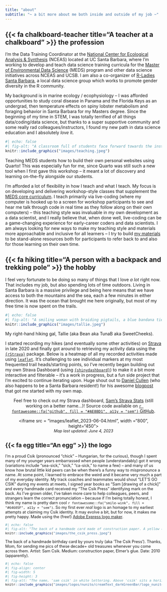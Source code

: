```yaml
---
title: "about"
subtitle: "~ a bit more about me both inside and outside of my job ~"
---
```


## {{< fa chalkboard-teacher title="A teacher at a chalkboard" >}} the profession

I'm the Data Training Coordinator at the [National Center for Ecological Analysis & Synthesis](https://www.nceas.ucsb.edu/) (NCEAS) located at UC Santa Barbara, where I'm working to develop and teach data science training curricula for the [Master of Environmental Data Science](https://bren.ucsb.edu/masters-programs/master-environmental-data-science) (MEDS) program and other data science initiatives across NCEAS and UCSB. I am also a co-organizer of [R-Ladies Santa Barbara](https://www.meetup.com/rladies-santa-barbara/), a local data science group which works to promote gender diversity in the R community.

My background is in marine ecology / ecophysiology -- I was afforded opportunities to study coral disease in Panama and the Florida Keys as an undergrad, then temperature effects on spiny lobster metabolism and foraging behavior in Santa Barbara for my Masters degree. Since the beginning of my time in STEM, I was totally terrified of all things data/coding/data science, but thanks to a super supportive community and some really rad colleagues/instructors, I found my new path in data science education and I absolutely *love* it.

:::{.column-margin}
```r
#| echo: false
#| fig-alt: "A classroom full of students face forward towards the instructor, who stands at a podium at the front of the room. Students have their laptops open on their desks. Three large TV screens are illuminated at the front of the classroom, displaying workshop materials."
knitr::include_graphics("images/teaching.jpeg")
```
::: {.extra-small-text .dark-gray-text .topbr}
Teaching MEDS students how to build their own personal websites using Quarto! This was especially fun for me, since Quarto was still such a new tool when I first gave this workshop -- it meant a lot of discovery and learning on-the-fly alongside our students.
:::
:::

I'm afforded a lot of flexibility in how I teach and what I teach. My focus is on developing and delivering workshop-style classes that supplement the [MEDS core curriculum](https://ucsb-meds.github.io/courses.html). I teach primarily via live-coding (where my computer is hooked up to a screen for workshop participants to see and hear me talk through code in real time as they follow along on their own computers) -- this teaching style was invaluable in my own development as a data scientist, and I really believe that, when done well, live-coding can be a game-changing experience for early-career coders and data scientists. I am always looking for new ways to make my teaching style and materials more approachable and inclusive for all learners -- I try to build [my materials](https://samanthacsik.github.io/talks_workshops.html) to be stand-alone resources both for participants to refer back to and also for those learning on their own time.

## {{< fa hiking title="A person with a backpack and trekking pole" >}} the hobby 

I feel very fortunate to be doing so many of things that I love *a lot* right now. That includes my job, but also spending lots of time outdoors. Living in Santa Barbara is a massive privilege and being here means that we have access to both the mountains and the sea, each a few minutes in either direction. It was the ocean that brought me here originally, but most of my free time is now spent on the trails.

:::{.column-margin}
```r
#| echo: false
#| fig-alt: "A smiling woman with braiding pigtails, a blue bandana tied around her neck, and a blue hiking backback takes a selfie with a brown dog. The dog is looking towards the camera with it's tongue out. There are mountains in the background."
knitr::include_graphics("images/tallie.jpeg")
```
::: {.extra-small-text .dark-gray-text .topbr}
My right-hand hiking gal, Tallie (aka Bean aka TunaB aka SweetCheeks).
:::
:::

I started recording my hikes (and eventually some other activities) on [Strava](https://www.strava.com/) in late 2020 and finally got around to retrieving my activity data using the [`{rStrava}`](https://github.com/fawda123/rStrava) package. Below is a heatmap of all my recorded activities made using [`leaflet`](https://rstudio.github.io/leaflet/). It's challenging to see individual markers at my most frequented trail heads/starting points, so I've recently began building out my own Strava Dashboard (using [`{shinydashboard}`](https://rstudio.github.io/shinydashboard/)) to make it a bit more interactive and filterable -- it's a work in progress, but a fun side project that I'm excited to continue iterating upon. Huge shout out to [Daniel Cullen](https://www.dancullen.me/) (who also happens to be a Santa Barbara resident!) for his awesome [blogpost](https://www.dancullen.me/articles/creating-a-heatmap-in-r-with-google-polylines) that got me started with my own map.

<center><p class="large-text quote-text-bg">Feel free to check out my Strava dashboard, [Sam's Strava Stats](https://samanthacsik.shinyapps.io/strava_dashboard/) (still working on a better name...)! Source code available on [`r fontawesome::fa("github", fill = "#AE8BD1", a11y = "sem")` GitHub](https://github.com/samanthacsik/strava-dashboard).</p></center>

<!--html_preserve-->
<center><iframe src = "images/leaflet_2023-06-04.html", width ="800", height="450"> </iframe></center>
<!--/html_preserve-->
<span style = 'font-size: 90%;'><em><center>Map last updated: June 4, 2023</em></center></span>

## {{< fa egg title="An egg" >}} the logo

I'm a proud Csik (pronounced "chick" -- Hungarian, for the curious), though I spent many of my younger years embarrassed when people (understandably) got it wrong (variations include "sea-sick," "sick," "ca-sick," to name a few) -- and many of us know how brutal little kid peers can be when there's a funny way to mispronounce a name. At some point, I learned to embrace the weird and it became very much a part of my everyday identity. My track coaches and teammates would shout "LET'S GO CSIK" during my events at meets, I signed year books as "Sam [drawing of a chick]" and every handmade card received my "The Csik Press" identifying mark on the back. As I've grown older, I've taken more care to help colleagues, peers, and strangers learn the correct pronunciation -- because if I'm being totally honest, I think my name is pretty darn cool `r fontawesome::fa("smile-wink", fill = "#64605F", a11y = "sem")`. So my first ever *real* logo is an homage to my earliest attempts at claiming my Csik identity. It may evolve a bit, but for now, it makes me pretty happy. Made using the (free!) [Adobe Express logo maker](https://www.adobe.com/express/create/logo).

:::{.column-margin}
```r
#| echo: false
#| fig-alt: "The back of a handmade card made of construction paper. A yellow chick with an orange beak holds an 'S'-shaped worm in its beak. It sits on top of the text, 'The Csik Press'. Below this, the year '2010' is written in pen."
knitr::include_graphics("images/the_csik_press.jpeg")
```
::: {.extra-small-text .dark-gray-text .topbr}
The back of a handmade birthday card by yours truly (aka 'The Csik Press'). Thanks, Mom, for sending me pics of these decade+ old treasures whenever you come across them. Artist: Sam Csik. Medium: construction paper, Elmer's glue. Date: 2010 (apparently).
:::
:::

```r
#| echo: false
#| fig-align: center
#| fig-width: 5
#| fig-height: 3
#| fig-alt: "The name, 'sam csik' in white lettering. Above 'csik' sits a horizontal dark green bar. Above the green bar is a white chick."
knitr::include_graphics("images/logos/nunito/creamText_darkGreenBar/logo_nunito_cropped.png")
```